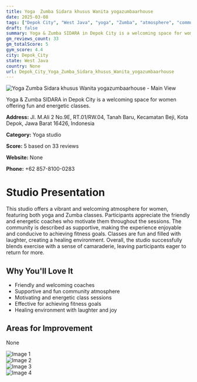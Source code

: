 ```yaml
---
title: Yoga  Zumba Sidara khusus Wanita yogazumbaarhouse
date: 2025-03-08
tags: ["Depok City", "West Java", "yoga", "Zumba", "atmosphere", "community", "Depok City"]  
draft: false
summary: Yoga & Zumba SIDARA in Depok City is a welcoming space for women offering fun and energetic classes.
gm_reviews_count: 33
gm_totalScore: 5
gym_score: 4.4
city: Depok_City
state: West Java
country: None
url: Depok_City_Yoga_Zumba_Sidara_khusus_Wanita_yogazumbaarhouse
---
```


<div className="aspect-[16/9] relative my-8">
  <img 
    src="https://lh5.googleusercontent.com/p/AF1QipMMSb-Dq-3QyZbpDT9AS-n-DZ9T1tgNU2zxFmqO=w1920-h1080-k-no"
    alt="Yoga  Zumba Sidara khusus Wanita yogazumbaarhouse - Main View"
    className="object-cover absolute inset-0 w-full h-full rounded-lg"
  />
</div>

Yoga & Zumba SIDARA in Depok City is a welcoming space for women offering fun and energetic classes.

**Address:** Jl. M.Ali 2 No.9E, RT.01/RW.04, Tanah Baru, Kecamatan Beji, Kota Depok, Jawa Barat 16426, Indonesia

**Category:** Yoga studio

**Score:** 5 based on 33 reviews

**Website:** None

**Phone:** +62 857-8100-0283

# Studio Presentation

This studio offers a vibrant and welcoming atmosphere for women, featuring both yoga and Zumba classes. Participants appreciate the friendly and energetic coaches who motivate them throughout the sessions. The community is described as supportive, making the experience enjoyable and conducive to achieving fitness goals. Classes are fun and filled with laughter, creating a healing environment. Overall, the studio successfully blends exercise with a sense of camaraderie, leaving participants eager to return for more.



## Why You'll Love It

- Friendly and welcoming coaches
- Supportive and fun community atmosphere
- Motivating and energetic class sessions
- Effective for achieving fitness goals
- Healing environment with laughter and joy

## Areas for Improvement

None

<div className="grid grid-cols-1 xl:grid-cols-2 gap-4 my-8">
<div className="aspect-[4/3] relative"><img src="https://lh3.googleusercontent.com/p/AF1QipPxrz2-e8SvBXezM78xQHnjj-VnOA2fJ7FzUo4j=w1920-h1080-k-no" alt="Image 1" className="object-cover absolute inset-0 w-full h-full rounded-lg" /></div>
<div className="aspect-[4/3] relative"><img src="https://lh5.googleusercontent.com/p/AF1QipNKkJXkRo0K0J2Yv7JB_69E_9umI-VFNNXTc62T=w1920-h1080-k-no" alt="Image 2" className="object-cover absolute inset-0 w-full h-full rounded-lg" /></div>
<div className="aspect-[4/3] relative"><img src="https://lh5.googleusercontent.com/p/AF1QipPSNhWd-EH0Y3sHf8PQwrakFrIYTTCf5vCdP0mU=w1920-h1080-k-no" alt="Image 3" className="object-cover absolute inset-0 w-full h-full rounded-lg" /></div>
<div className="aspect-[4/3] relative"><img src="https://lh3.googleusercontent.com/p/AF1QipNXm3XCBcgSr_HQr7j6imHWOEOwSBLbpKOILBOk=w1920-h1080-k-no" alt="Image 4" className="object-cover absolute inset-0 w-full h-full rounded-lg" /></div>
</div>